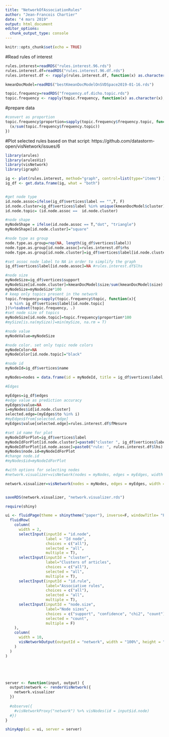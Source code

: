 ```yaml
---
title: "NetworkOfAssociationRules"
author: "Jean-Francois Chartier"
date: "4 mars 2019"
output: html_document
editor_options: 
  chunk_output_type: console
---
```


```r
knitr::opts_chunk$set(echo = TRUE)
```

#Read rules of interest
```r
rules.interest=readRDS("rules.interest.96.rds")
rules.interest.df=readRDS("rules.interest.96.df.rds")
rules.interest.df <- rapply(rules.interest.df, function(x) as.character(x), classes="factor", how="replace")

kmeanDocModel=readRDS("bestKmeanDocModelOnSVDSpace2019-01-16.rds")

topic.frequency=readRDS("frequency.of.dicho.topic.rds")
topic.frequency <- rapply(topic.frequency, function(x) as.character(x), classes="factor", how="replace")

```

#prepare data
```r
#convert as proportion
topic.frequency$proportion=sapply(topic.frequency$frequency.topic, function(x){
  (x/sum(topic.frequency$frequency.topic))
})

```


#Plot selected rules
based on that script: https://github.com/datastorm-open/visNetwork/issues/6
```r
library(arules)
library(arulesViz)
library(visNetwork)
library(igraph)

ig <- plot(rules.interest, method="graph", control=list(type="items") )
ig_df <- get.data.frame(ig, what = "both")


#get node type
id.node.assoc=ifelse(ig_df$vertices$label == "",T, F)
id.node.cluster=ig_df$vertices$label %in% unique(kmeanDocModel$cluster)
id.node.topic= (id.node.assoc ==  id.node.cluster)

#node shape
myNodeShape = ifelse(id.node.assoc == T,"dot", "triangle")
myNodeShape[id.node.cluster]="square"

#node type as group
node.type.as.group=rep(NA, length(ig_df$vertices$label))
node.type.as.group[id.node.assoc]=rules.interest.df$rhs
node.type.as.group[id.node.cluster]=ig_df$vertices$label[id.node.cluster]

#set assoc node label to NA in order to simplify the graph
ig_df$vertices$label[id.node.assoc]=NA #rules.interest.df$lhs

#node size
myNodeSize=ig_df$vertices$support
myNodeSize[id.node.cluster]=kmeanDocModel$size/sum(kmeanDocModel$size)
myNodeSize=myNodeSize*100
# keep only topics present in the network
topic.frequency=sapply(topic.frequency$topic, function(x){
  x %in% ig_df$vertices$label[id.node.topic]
})%>%subset(topic.frequency, .)
#set node size of topics
myNodeSize[id.node.topic]=topic.frequency$proportion*100
#mySize[is.na(mySize)]=min(mySize, na.rm = T)

#node value
myNodeValue=myNodeSize

#node color. set only topic node colors
myNodeColor=NA
myNodeColor[id.node.topic]="black"

#node id
myNodeId=ig_df$vertices$name

myNodes=nodes = data.frame(id = myNodeId, title = ig_df$vertices$label, ig_df$vertices, shape=myNodeShape, group=node.type.as.group, size=myNodeSize, value=myNodeValue, color=myNodeColor, font.size =30) 

#Edges

myEdges=ig_df$edges
#edge value as prediction accuracy
myEdges$value=NA
i=myNodes$id[id.node.cluster]
selected.edge=(myEdges$to %in% i)
#myEdges$from[selected.edge]
myEdges$value[selected.edge]=rules.interest.df$fMesure

#set id name for plot
myNodeIdForPlot=ig_df$vertices$label
myNodeIdForPlot[id.node.cluster]=paste0("cluster ", ig_df$vertices$label[id.node.cluster])
myNodeIdForPlot[id.node.assoc]=paste0("rule: ", rules.interest.df$lhs)
myNodes$node.id=myNodeIdForPlot
#change node.id
#myNodes$id=myNodeIdForPlot

#with options for selecting nodes
#network.visualizer=visNetwork(nodes = myNodes, edges = myEdges, width = "100%", height = "100%") %>% visEdges( arrows = "to" ) %>% visGroups() %>% visEdges(color=list("inherit"="to")) %>% visOptions( highlightNearest = T, nodesIdSelection = TRUE, selectedBy = list(variable="group"))%>%visPhysics(stabilization = FALSE)%>%visInteraction(navigationButtons = TRUE) 

network.visualizer=visNetwork(nodes = myNodes, edges = myEdges, width = "100%", height = "100vh") %>% visEdges( arrows = "to" ) %>% visGroups() %>% visEdges(color=list("inherit"="to")) %>% visOptions( highlightNearest = T, nodesIdSelection = F)%>%visPhysics(stabilization = FALSE)%>%visInteraction(navigationButtons = TRUE) 


saveRDS(network.visualizer, "network.visualizer.rds")
```

```r
require(shiny)

ui <- fluidPage(theme = shinytheme("paper"), inverse=F, windowTitle= "PhiloSci topic network", title = "PhiloSci topic network", 
  fluidRow(
    column(
      width = 2,
      selectInput(inputId = "id.node", 
                  label = "Id node", 
                  choices = c("all"), 
                  selected = "all",
                  multiple = T),
      selectInput(inputId = "cluster",
                  label="Clusters of articles",
                  choices = c("all"), 
                  selected = "all",
                  multiple = T),
      selectInput(inputId = "id.rule",
                  label="Associative rules",
                  choices = c("all"), 
                  selected = "all",
                  multiple = T),
      selectInput(inputId = "node.size",
                  label="Node sizes",
                  choices = c("support", "confidence", "chi2", "count"), 
                  selected = "count",
                  multiple = F)
    ),
    column(
      width = 10,
      visNetworkOutput(outputId = "network", width = "100%", height = "100%")
    )
  )
)





server <- function(input, output) {
  output$network <- renderVisNetwork({
    network.visualizer
  })
  
  #observe({
    #visNetworkProxy("network") %>% visNodes(id = input$id.node)
  #})
}

shinyApp(ui = ui, server = server)
```

